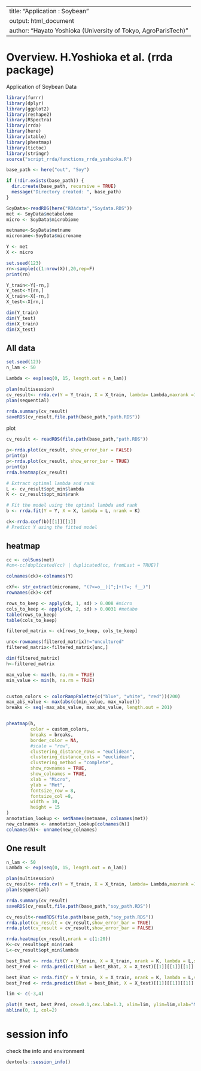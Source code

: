 
---
title: "Application : Soybean"
output: html_document
author: "Hayato Yoshioka (University of Tokyo, AgroParisTech)"
---

# Overview. H.Yoshioka et al. (rrda package)

Application of Soybean Data

```r
library(furrr)
library(dplyr)
library(ggplot2)
library(reshape2)
library(RSpectra)
library(rrda)
library(here)
library(xtable)
library(pheatmap)
library(tictoc)
library(stringr)
source("script_rrda/functions_rrda_yoshioka.R")
```

```r
base_path <- here("out", "Soy")

if (!dir.exists(base_path)) {
  dir.create(base_path, recursive = TRUE)
  message("Directory created: ", base_path)
} 

SoyData<-readRDS(here("RDAdata","Soydata.RDS"))
met <- SoyData$metabolome
micro <- SoyData$microbiome

metname<-SoyData$metname
microname<-SoyData$microname

Y <- met
X <- micro
```


```r
set.seed(123)
rn<-sample(c(1:nrow(X)),20,rep=F)
print(rn)

Y_train<-Y[-rn,]
Y_test<-Y[rn,]
X_train<-X[-rn,]
X_test<-X[rn,]

dim(Y_train)
dim(Y_test)
dim(X_train)
dim(X_test)

```

## All data

```r
set.seed(123)
n_lam <- 50

Lambda <- exp(seq(0, 15, length.out = n_lam))

plan(multisession)
cv_result<- rrda.cv(Y = Y_train, X = X_train, lambda= Lambda,maxrank =15,nfold = 5,scale.X = F,scale.Y = F)
plan(sequential)

rrda.summary(cv_result)
saveRDS(cv_result,file.path(base_path,"path.RDS"))

```

plot

```r
cv_result <- readRDS(file.path(base_path,"path.RDS"))

p<-rrda.plot(cv_result, show_error_bar = FALSE)
print(p)
p<-rrda.plot(cv_result, show_error_bar = TRUE)
print(p)
rrda.heatmap(cv_result)
```



```r
# Extract optimal lambda and rank
L <- cv_result$opt_min$lambda
K <- cv_result$opt_min$rank

# Fit the model using the optimal lambda and rank
b <- rrda.fit(Y = Y, X = X, lambda = L, nrank = K)

ck<-rrda.coef(b)[[1]][[1]]
# Predict Y using the fitted model
```

## heatmap

```r

cc <- colSums(met)
#cm<-cc[duplicated(cc) | duplicated(cc, fromLast = TRUE)]

colnames(ck)<-colnames(Y)

cXf<- str_extract(microname, "(?<=o__)[^;]+(?=; f__)")
rownames(ck)<-cXf

rows_to_keep <- apply(ck, 1, sd) > 0.008 #micro
cols_to_keep <- apply(ck, 2, sd) > 0.0031 #metabo
table(rows_to_keep)
table(cols_to_keep)

filtered_matrix <- ck[rows_to_keep, cols_to_keep]

unc<-rownames(filtered_matrix)!="uncultured"
filtered_matrix<-filtered_matrix[unc,]

dim(filtered_matrix)
h<-filtered_matrix

max_value <- max(h, na.rm = TRUE)
min_value <- min(h, na.rm = TRUE)


custom_colors <- colorRampPalette(c("blue", "white", "red"))(200)
max_abs_value <- max(abs(c(min_value, max_value)))
breaks <- seq(-max_abs_value, max_abs_value, length.out = 201)


pheatmap(h,
         color = custom_colors,
         breaks = breaks,
         border_color = NA,
         #scale = "row",
         clustering_distance_rows = "euclidean",
         clustering_distance_cols = "euclidean",
         clustering_method = "complete",
         show_rownames = TRUE,
         show_colnames = TRUE,
         xlab = "Micro",
         ylab = "Met",
         fontsize_row = 8,
         fontsize_col =8,
         width = 10,
         height = 15
)
annotation_lookup <- setNames(metname, colnames(met))
new_colnames <- annotation_lookup[colnames(h)]
colnames(h)<- unname(new_colnames)
```


## One result
```R
n_lam <- 50
Lambda <- exp(seq(0, 15, length.out = n_lam))

plan(multisession)
cv_result<- rrda.cv(Y = Y_train, X = X_train, lambda= Lambda,maxrank =15,nfold = 5,scale.X = F,scale.Y = F)
plan(sequential)

rrda.summary(cv_result)
saveRDS(cv_result,file.path(base_path,"soy_path.RDS"))
```

```r
cv_result<-readRDS(file.path(base_path,"soy_path.RDS"))
rrda.plot(cv_result = cv_result,show_error_bar = TRUE)
rrda.plot(cv_result = cv_result,show_error_bar = FALSE)

rrda.heatmap(cv_result,nrank = c(1:20))
K<-cv_result$opt_min$rank
L<-cv_result$opt_min$lambda

best_Bhat <- rrda.fit(Y = Y_train, X = X_train, nrank = K, lambda = L,scale.X = F,scale.Y = F)
best_Pred <- rrda.predict(Bhat = best_Bhat, X = X_test)[[1]][[1]][[1]]
```


```r
best_Bhat <- rrda.fit(Y = Y_train, X = X_train, nrank = K, lambda = L,scale.X = F,scale.Y = F)
best_Pred <- rrda.predict(Bhat = best_Bhat, X = X_test)[[1]][[1]][[1]]

lim <- c(-3,4)

plot(Y_test, best_Pred, cex=0.1,cex.lab=1.3, xlim=lim, ylim=lim,xlab="Metabolome",ylab="Predicted Metabolome")
abline(0, 1, col=2)

```

# session info
check the info and environment
```r
devtools::session_info()
```

